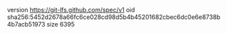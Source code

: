 version https://git-lfs.github.com/spec/v1
oid sha256:5452d2678a66fc6ce028cd98d5b4b45201682cbec6dc0e6e8738b4b7acb51973
size 6395
